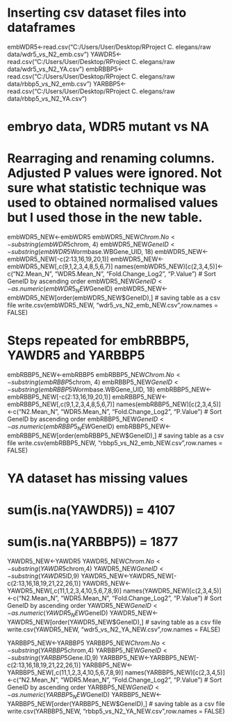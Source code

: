 # Inserting csv dataset files into dataframes
embWDR5<-read.csv("C:/Users/User/Desktop/RProject C. elegans/raw data/wdr5_vs_N2_emb.csv")
YAWDR5<-read.csv("C:/Users/User/Desktop/RProject C. elegans/raw data/wdr5_vs_N2_YA.csv")
embRBBP5<-read.csv("C:/Users/User/Desktop/RProject C. elegans/raw data/rbbp5_vs_N2_emb.csv")
YARBBP5<-read.csv("C:/Users/User/Desktop/RProject C. elegans/raw data/rbbp5_vs_N2_YA.csv")

# embryo data, WDR5 mutant vs NA
# Rearraging and renaming columns. Adjusted P values were ignored. Not sure what statistic technique was used to obtained normalised values but I used those in the new table.
embWDR5_NEW<-embWDR5
embWDR5_NEW$Chrom.No<-substring(embWDR5$chrom, 4)
embWDR5_NEW$GeneID<-substring(embWDR5$Wormbase.WBGene_UID, 18)
embWDR5_NEW<-embWDR5_NEW[-c(2:13,16,19,20,1)]
embWDR5_NEW<-embWDR5_NEW[,c(9,1,2,3,4,8,5,6,7)]
names(embWDR5_NEW)[c(2,3,4,5)]<-c("N2.Mean_N", "WDR5.Mean_N", "Fold.Change_Log2", "P.Value")
# Sort GeneID by ascending order
embWDR5_NEW$GeneID<-as.numeric(embWDR5_NEW$GeneID)
embWDR5_NEW<-embWDR5_NEW[order(embWDR5_NEW$GeneID),]
# saving table as a csv file
write.csv(embWDR5_NEW, "wdr5_vs_N2_emb_NEW.csv",row.names = FALSE)

# Steps repeated for embRBBP5, YAWDR5 and YARBBP5

embRBBP5_NEW<-embRBBP5
embRBBP5_NEW$Chrom.No<-substring(embRBBP5$chrom, 4)
embRBBP5_NEW$GeneID<-substring(embRBBP5$Wormbase.WBGene_UID, 18)
embRBBP5_NEW<-embRBBP5_NEW[-c(2:13,16,19,20,1)]
embRBBP5_NEW<-embRBBP5_NEW[,c(9,1,2,3,4,8,5,6,7)]
names(embRBBP5_NEW)[c(2,3,4,5)]<-c("N2.Mean_N", "WDR5.Mean_N", "Fold.Change_Log2", "P.Value")
# Sort GeneID by ascending order
embRBBP5_NEW$GeneID<-as.numeric(embRBBP5_NEW$GeneID)
embRBBP5_NEW<-embRBBP5_NEW[order(embRBBP5_NEW$GeneID),]
# saving table as a csv file
write.csv(embRBBP5_NEW, "rbbp5_vs_N2_emb_NEW.csv",row.names = FALSE)

# YA dataset has missing values

# sum(is.na(YAWDR5)) = 4107
# sum(is.na(YARBBP5)) = 1877

YAWDR5_NEW<-YAWDR5
YAWDR5_NEW$Chrom.No<-substring(YAWDR5$chrom,4)
YAWDR5_NEW$GeneID<-substring(YAWDR5$ID,9)
YAWDR5_NEW<-YAWDR5_NEW[-c(2:13,16,18,19,21,22,26,1)]
YAWDR5_NEW<-YAWDR5_NEW[,c(11,1,2,3,4,10,5,6,7,8,9)]
names(YAWDR5_NEW)[c(2,3,4,5)]<-c("N2.Mean_N", "WDR5.Mean_N", "Fold.Change_Log2", "P.Value")
# Sort GeneID by ascending order
YAWDR5_NEW$GeneID<-as.numeric(YAWDR5_NEW$GeneID)
YAWDR5_NEW<-YAWDR5_NEW[order(YAWDR5_NEW$GeneID),]
# saving table as a csv file
write.csv(YAWDR5_NEW, "wdr5_vs_N2_YA_NEW.csv",row.names = FALSE)

YARBBP5_NEW<-YARBBP5
YARBBP5_NEW$Chrom.No<-substring(YARBBP5$chrom,4)
YARBBP5_NEW$GeneID<-substring(YARBBP5$Gene.ID,9)
YARBBP5_NEW<-YARBBP5_NEW[-c(2:13,16,18,19,21,22,26,1)]
YARBBP5_NEW<-YARBBP5_NEW[,c(11,1,2,3,4,10,5,6,7,8,9)]
names(YARBBP5_NEW)[c(2,3,4,5)]<-c("N2.Mean_N", "WDR5.Mean_N", "Fold.Change_Log2", "P.Value")
# Sort GeneID by ascending order
YARBBP5_NEW$GeneID<-as.numeric(YARBBP5_NEW$GeneID)
YARBBP5_NEW<-YARBBP5_NEW[order(YARBBP5_NEW$GeneID),]
# saving table as a csv file
write.csv(YARBBP5_NEW, "rbbp5_vs_N2_YA_NEW.csv",row.names = FALSE)